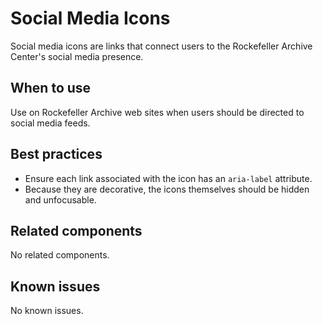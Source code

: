 
<Meta title="Components/Social Media Icons" />

# Social Media Icons

Social media icons are links that connect users to the Rockefeller Archive Center's social
media presence.

## When to use

Use on Rockefeller Archive web sites when users should be directed to social media feeds.

## Best practices

- Ensure each link associated with the icon has an `aria-label` attribute.
- Because they are decorative, the icons themselves should be hidden and unfocusable.

## Related components

No related components.

## Known issues

No known issues.

<Story story={stories.basic} />
